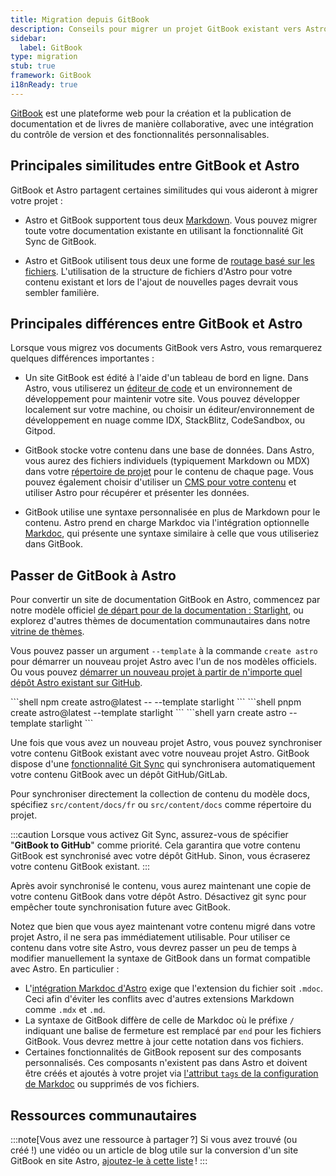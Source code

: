 ```yaml
---
title: Migration depuis GitBook
description: Conseils pour migrer un projet GitBook existant vers Astro
sidebar:
  label: GitBook
type: migration
stub: true
framework: GitBook
i18nReady: true
---
```



[GitBook](https://gitbook.com) est une plateforme web pour la création et la publication de documentation et de livres de manière collaborative, avec une intégration du contrôle de version et des fonctionnalités personnalisables.

## Principales similitudes entre GitBook et Astro

GitBook et Astro partagent certaines similitudes qui vous aideront à migrer votre projet :

- Astro et GitBook supportent tous deux [Markdown](/fr/guides/markdown-content/). Vous pouvez migrer toute votre documentation existante en utilisant la fonctionnalité Git Sync de GitBook.

- Astro et GitBook utilisent tous deux une forme de [routage basé sur les fichiers](/fr/guides/routing/). L'utilisation de la structure de fichiers d'Astro pour votre contenu existant et lors de l'ajout de nouvelles pages devrait vous sembler familière.

## Principales différences entre GitBook et Astro

Lorsque vous migrez vos documents GitBook vers Astro, vous remarquerez quelques différences importantes :

- Un site GitBook est édité à l'aide d'un tableau de bord en ligne. Dans Astro, vous utiliserez un [éditeur de code](/fr/editor-setup/) et un environnement de développement pour maintenir votre site. Vous pouvez développer localement sur votre machine, ou choisir un éditeur/environnement de développement en nuage comme IDX, StackBlitz, CodeSandbox, ou Gitpod.

- GitBook stocke votre contenu dans une base de données. Dans Astro, vous aurez des fichiers individuels (typiquement Markdown ou MDX) dans votre [répertoire de projet](/fr/basics/project-structure/) pour le contenu de chaque page. Vous pouvez également choisir d'utiliser un [CMS pour votre contenu](/fr/guides/cms/) et utiliser Astro pour récupérer et présenter les données.

- GitBook utilise une syntaxe personnalisée en plus de Markdown pour le contenu. Astro prend en charge Markdoc via l'intégration optionnelle [Markdoc](/fr/guides/integrations-guide/markdoc/), qui présente une syntaxe similaire à celle que vous utiliseriez dans GitBook.


## Passer de GitBook à Astro

Pour convertir un site de documentation GitBook en Astro, commencez par notre modèle officiel [de départ pour de la documentation : Starlight](https://starlight.astro.build), ou explorez d'autres thèmes de documentation communautaires dans notre [vitrine de thèmes](https://astro.build/themes?search=&categories%5B%5D=docs).

Vous pouvez passer un argument `--template` à la commande `create astro` pour démarrer un nouveau projet Astro avec l'un de nos modèles officiels. Ou vous pouvez [démarrer un nouveau projet à partir de n'importe quel dépôt Astro existant sur GitHub](/fr/install-and-setup/#utiliser-un-thème-ou-un-modèle-de-démarrage).

  <PackageManagerTabs>
    <Fragment slot="npm">
    ```shell
    npm create astro@latest -- --template starlight
    ```
    </Fragment>
    <Fragment slot="pnpm">
    ```shell
    pnpm create astro@latest --template starlight
    ```
    </Fragment>
    <Fragment slot="yarn">
    ```shell
    yarn create astro --template starlight
    ```
    </Fragment>
  </PackageManagerTabs>

Une fois que vous avez un nouveau projet Astro, vous pouvez synchroniser votre contenu GitBook existant avec votre nouveau projet Astro. GitBook dispose d'une [fonctionnalité Git Sync](https://docs.gitbook.com/product-tour/git-sync) qui synchronisera automatiquement votre contenu GitBook avec un dépôt GitHub/GitLab.

Pour synchroniser directement la collection de contenu du modèle docs, spécifiez `src/content/docs/fr` ou `src/content/docs` comme répertoire du projet.

:::caution
Lorsque vous activez Git Sync, assurez-vous de spécifier "**GitBook to GitHub**" comme priorité. Cela garantira que votre contenu GitBook est synchronisé avec votre dépôt GitHub. Sinon, vous écraserez votre contenu GitBook existant.
:::

Après avoir synchronisé le contenu, vous aurez maintenant une copie de votre contenu GitBook dans votre dépôt Astro. Désactivez git sync pour empêcher toute synchronisation future avec GitBook.

Notez que bien que vous ayez maintenant votre contenu migré dans votre projet Astro, il ne sera pas immédiatement utilisable. Pour utiliser ce contenu dans votre site Astro, vous devrez passer un peu de temps à modifier manuellement la syntaxe de GitBook dans un format compatible avec Astro. En particulier :

- L'[intégration Markdoc d'Astro](/fr/guides/integrations-guide/markdoc/) exige que l'extension du fichier soit `.mdoc`. Ceci afin d'éviter les conflits avec d'autres extensions Markdown comme `.mdx` et `.md`.
- La syntaxe de GitBook diffère de celle de Markdoc où le préfixe `/` indiquant une balise de fermeture est remplacé par `end` pour les fichiers GitBook. Vous devrez mettre à jour cette notation dans vos fichiers.
- Certaines fonctionnalités de GitBook reposent sur des composants personnalisés. Ces composants n'existent pas dans Astro et doivent être créés et ajoutés à votre projet via [l'attribut `tags` de la configuration de Markdoc](/fr/guides/integrations-guide/markdoc/#utiliser-les-composants-astro-comme-balises-markdoc) ou supprimés de vos fichiers.

## Ressources communautaires

:::note[Vous avez une ressource à partager ?]
Si vous avez trouvé (ou créé !) une vidéo ou un article de blog utile sur la conversion d'un site GitBook en site Astro, [ajoutez-le à cette liste](https://github.com/withastro/docs/edit/main/src/content/docs/en/guides/migrate-to-astro/from-gitbook.mdx) !
:::
